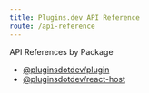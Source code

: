```yaml
---
title: Plugins.dev API Reference
route: /api-reference
---
```


API References by Package

* [@pluginsdotdev/plugin](/api/plugin)
* [@pluginsdotdev/react-host](/api/react-host)
